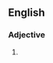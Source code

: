 {{also|posttraumatic}}

==English==

===Adjective===
{{en-adj|-}}

# {{alternative spelling of|posttraumatic|lang=en}}